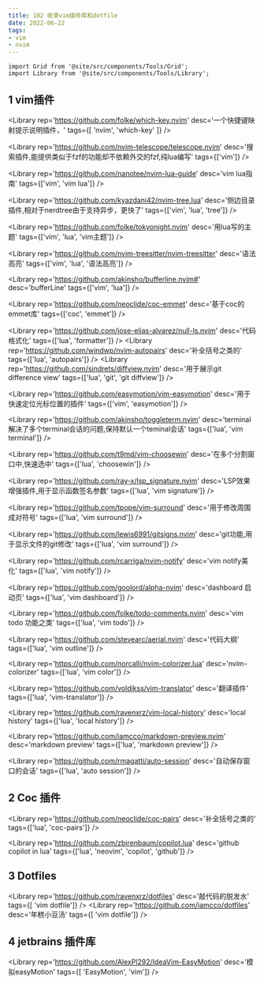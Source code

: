 ```yaml
---
title: 102 收录vim插件库和dotfile
date: 2022-06-22
tags:
- vim
- nvim
---
```



```mdx-code-block
import Grid from '@site/src/components/Tools/Grid';
import Library from '@site/src/components/Tools/Library';
```

## 1 vim插件
<Grid>

<Library
rep='https://github.com/folke/which-key.nvim'
desc='一个快捷键映射提示说明插件，'
tags={[ 'nvim', 'which-key' ]}
/>

<Library
rep='https://github.com/nvim-telescope/telescope.nvim'
desc='搜索插件,能提供类似于fzf的功能却不依赖外交的fzf,纯lua编写'
tags={['vim']}
/>

<Library
rep='https://github.com/nanotee/nvim-lua-guide'
desc='vim lua指南'
tags={['vim', 'vim lua']}
/>

<Library
rep='https://github.com/kyazdani42/nvim-tree.lua'
desc='侧边目录插件,相对于nerdtree由于支持异步，更快了'
tags={['vim', 'lua', 'tree']}
/>

<Library
rep='https://github.com/folke/tokyonight.nvim'
desc='用lua写的主题'
tags={['vim', 'lua', 'vim主题']}
/>

<Library
rep='https://github.com/nvim-treesitter/nvim-treesitter'
desc='语法高亮'
tags={['vim', 'lua', '语法高亮']}
/>

<Library
rep='https://github.com/akinsho/bufferline.nvim#'
desc='bufferLine'
tags={['vim', 'lua']}
/>

<Library
rep='https://github.com/neoclide/coc-emmet'
desc='基于coc的emmet库'
tags={['coc', 'emmet']}
/>

<Library
rep='https://github.com/jose-elias-alvarez/null-ls.nvim'
desc='代码格式化'
tags={['lua', 'formatter']}
/>
<Library
rep='https://github.com/windwp/nvim-autopairs'
desc='补全括号之类的'
tags={['lua', 'autopairs']}
/>
<Library
rep='https://github.com/sindrets/diffview.nvim'
desc='用于展示git difference view'
tags={['lua', 'git', 'git diffview']}
/>

<Library
rep='https://github.com/easymotion/vim-easymotion'
desc='用于快速定位光标位置的插件'
tags={['vim', 'easymotion']}
/>

<Library
rep='https://github.com/akinsho/toggleterm.nvim'
desc='terminal 解决了多个terminal会话的问题,保持默认一个teminal会话'
tags={['lua', 'vim terminal']}
/>

<Library
rep='https://github.com/t9md/vim-choosewin'
desc='在多个分割窗口中,快速选中'
tags={['lua', 'choosewin']}
/>

<Library
rep='https://github.com/ray-x/lsp_signature.nvim'
desc='LSP效果增强插件,用于显示函数签名参数'
tags={['lua', 'vim signature']}
/>

<Library
rep='https://github.com/tpope/vim-surround'
desc='用于修改周围成对符号'
tags={['lua', 'vim surround']}
/>

<Library
rep='https://github.com/lewis6991/gitsigns.nvim'
desc='git功能,用于显示文件的git修改'
tags={['lua', 'vim surround']}
/>

<Library
rep='https://github.com/rcarriga/nvim-notify'
desc='vim notify美化'
tags={['lua', 'vim notify']}
/>

<Library
rep='https://github.com/goolord/alpha-nvim'
desc='dashboard 启动页'
tags={['lua', 'vim dashboard']}
/>

<Library
rep='https://github.com/folke/todo-comments.nvim'
desc='vim todo 功能之类'
tags={['lua', 'vim todo']}
/>

<Library
rep='https://github.com/stevearc/aerial.nvim'
desc='代码大纲'
tags={['lua', 'vim outline']}
/>

<Library
rep='https://github.com/norcalli/nvim-colorizer.lua'
desc='nvim-colorizer'
tags={['lua', 'vim color']}
/>

<Library
rep='https://github.com/voldikss/vim-translator'
desc='翻译插件'
tags={['lua', 'vim-translator']}
/>

<Library
rep='https://github.com/ravenxrz/vim-local-history'
desc='local history'
tags={['lua', 'local history']}
/>

<Library
rep='https://github.com/iamcco/markdown-preview.nvim'
desc='markdown preview'
tags={['lua', 'markdown preview']}
/>

<Library
rep='https://github.com/rmagatti/auto-session'
desc='自动保存窗口的会话'
tags={['lua', 'auto session']}
/>

</Grid>

## 2 Coc 插件

<Grid>

<Library
rep='https://github.com/neoclide/coc-pairs'
desc='补全括号之类的'
tags={['lua', 'coc-pairs']}
/>

<Library
rep='https://github.com/zbirenbaum/copilot.lua'
desc='github copilot in lua'
tags={['lua', 'neovim', 'copilot', 'github']}
/>

</Grid>





## 3 Dotfiles

<Grid>

<Library
rep='https://github.com/ravenxrz/dotfiles'
desc='敲代码的脱发水'
tags={[ 'vim dotfile']}
/>
<Library
rep='https://github.com/iamcco/dotfiles'
desc='年糕小豆汤'
tags={[ 'vim dotfile']}
/>

</Grid>


## 4 jetbrains 插件库

<Grid>

<Library
rep='https://github.com/AlexPl292/IdeaVim-EasyMotion'
desc='模拟easyMotion'
tags={[ 'EasyMotion', 'vim']}
/>

</Grid>
